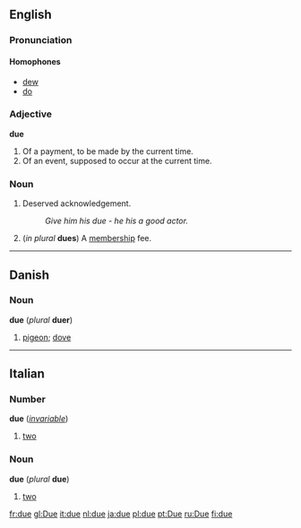 ==English==

===Pronunciation===
====Homophones====
*[[dew]]
*[[do]]


===Adjective===
'''due''' {{notcomp}}

#Of a payment, to be made by the current time.
#Of an event, supposed to occur at the current time.

===Noun===
{{en-noun-reg}}

#Deserved acknowledgement.
#:''Give him his due - he his a good actor.''
#(''in plural'' '''dues''') A [[membership]] fee.

----
==Danish==
===Noun===
'''due''' (''plural'' '''duer''')

#[[pigeon]]; [[dove]]

----
==Italian==
===Number===
'''due''' (''[[invariable]]'')

#[[two]]

<!--do not put non-English translations in foreign-language entries-->

===Noun===
'''due''' {{m}} (''plural'' '''due''') <!--sic-->

#[[two]]


[[fr:due]]
[[gl:Due]]
[[it:due]]
[[nl:due]]
[[ja:due]]
[[pl:due]]
[[pt:Due]]
[[ru:Due]]
[[fi:due]]